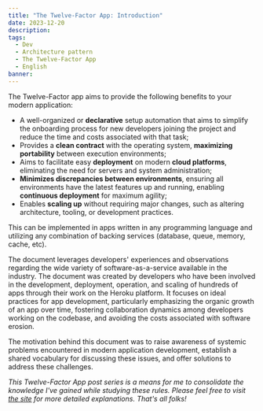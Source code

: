 ```yaml
---
title: "The Twelve-Factor App: Introduction"
date: 2023-12-20
description:
tags:
  - Dev
  - Architecture pattern
  - The Twelve-Factor App
  - English
banner:
---
```


The Twelve-Factor app aims to provide the following benefits to your modern application:

- A well-organized or **declarative** setup automation that aims to simplify the
onboarding process for new developers joining the project and reduce the time
and costs associated with that task;
- Provides a **clean contract** with the operating system, **maximizing portability**
between execution environments;
- Aims to facilitate easy **deployment** on modern **cloud platforms**, eliminating the
need for servers and system administration;
- **Minimizes discrepancies between environments**, ensuring all environments have
the latest features up and running, enabling **continuous deployment** for maximum agility;
- Enables **scaling up** without requiring major changes, such as altering architecture,
tooling, or development practices.

This can be implemented in apps written in any programming language and utilizing
any combination of backing services (database, queue, memory, cache, etc).

The document leverages developers' experiences and observations regarding the
wide variety of software-as-a-service available in the industry.
The document was created by developers who have been involved in the development,
deployment, operation, and scaling of hundreds of apps through their work on the
Heroku platform. It focuses on ideal practices for app development, particularly
emphasizing the organic growth of an app over time, fostering collaboration
dynamics among developers working on the codebase, and avoiding the costs
associated with software erosion.

The motivation behind this document was to raise awareness of systemic problems
encountered in modern application development, establish a shared vocabulary for
discussing these issues, and offer solutions to address these challenges.

_This Twelve-Factor App post series is a means for me to consolidate the knowledge
I've gained while studying these rules. Please feel free to visit 
[the site](https://12factor.net/) for more detailed explanations.
That's all folks!_